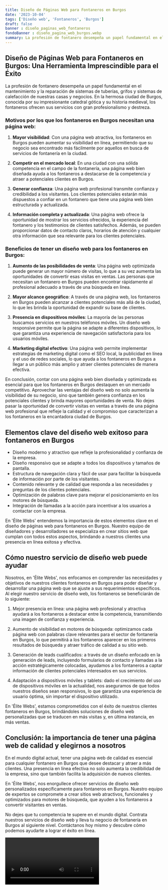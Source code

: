 ```yaml
---
title: Diseño de Páginas Web para Fontaneros en Burgos
date: '2023-10-04'
tags: ['Diseño web', 'Fontaneros', 'Burgos']
draft: false
banner : diseño_paginas_web_fontaneros
fondoBanner : diseño_pagina_web_burgos.webp
summary: La profesión de fontanero desempeña un papel fundamental en el mantenimiento y la reparación de sistemas de tuberías, grifos y sistemas de calefacción de nuestras casas y negocios. En la hermosa ciudad de Burgos, conocida por su impresionante catedral gótica y su historia medieval, los fontaneros ofrecen sus servicios con gran profesionalismo y destreza.
---
```


## Diseño de Páginas Web para Fontaneros en Burgos: Una Herramienta Imprescindible para el Éxito

La profesión de fontanero desempeña un papel fundamental en el mantenimiento y la reparación de sistemas de tuberías, grifos y sistemas de calefacción de nuestras casas y negocios. En la hermosa ciudad de Burgos, conocida por su impresionante catedral gótica y su historia medieval, los fontaneros ofrecen sus servicios con gran profesionalismo y destreza.

### Motivos por los que los fontaneros en Burgos necesitan una página web:

1. **Mayor visibilidad**: Con una página web atractiva, los fontaneros en Burgos pueden aumentar su visibilidad en línea, permitiendo que su negocio sea encontrado más fácilmente por aquellos en busca de servicios de fontanería en la ciudad.

2. **Competir en el mercado local**: En una ciudad con una sólida competencia en el campo de la fontanería, una página web bien diseñada ayuda a los fontaneros a destacarse de la competencia y atraer a potenciales clientes en Burgos.

3. **Generar confianza**: Una página web profesional transmite confianza y credibilidad a los visitantes. Los clientes potenciales estarán más dispuestos a confiar en un fontanero que tiene una página web bien estructurada y actualizada.

4. **Información completa y actualizada**: Una página web ofrece la oportunidad de mostrar los servicios ofrecidos, la experiencia del fontanero y los testimonios de clientes satisfechos. Además, se pueden proporcionar datos de contacto claros, horarios de atención y cualquier otra información que sea relevante para los clientes potenciales.

### Beneficios de tener un diseño web para los fontaneros en Burgos:

1. **Aumento de las posibilidades de venta**: Una página web optimizada puede generar un mayor número de visitas, lo que a su vez aumenta las oportunidades de convertir esas visitas en ventas. Las personas que necesitan un fontanero en Burgos pueden encontrar rápidamente al profesional adecuado a través de una búsqueda en línea.

2. **Mayor alcance geográfico**: A través de una página web, los fontaneros en Burgos pueden alcanzar a clientes potenciales más allá de la ciudad, lo que les brinda la oportunidad de expandir su base de clientes.

3. **Presencia en dispositivos móviles**: La mayoría de las personas buscamos servicios en nuestros teléfonos móviles. Un diseño web responsive permite que la página se adapte a diferentes dispositivos, lo que garantiza una experiencia de navegación satisfactoria para los usuarios móviles.

4. **Marketing digital efectivo**: Una página web permite implementar estrategias de marketing digital como el SEO local, la publicidad en línea y el uso de redes sociales, lo que ayuda a los fontaneros en Burgos a llegar a un público más amplio y atraer clientes potenciales de manera efectiva.

En conclusión, contar con una página web bien diseñada y optimizada es esencial para que los fontaneros en Burgos destaquen en un mercado competitivo. Aprovechar las ventajas del diseño web no solo aumenta la visibilidad de su negocio, sino que también genera confianza en los potenciales clientes y brinda mayores oportunidades de venta. No dejes pasar la oportunidad de convertir visitas en ventas a través de una página web profesional que refleje la calidad y el compromiso que caracterizan a los fontaneros en la encantadora ciudad de Burgos.

<GifSeo />

<Cta />

## Elementos clave del diseño web exitoso para fontaneros en Burgos

- Diseño moderno y atractivo que refleje la profesionalidad y confianza de la empresa.
- Diseño responsivo que se adapte a todos los dispositivos y tamaños de pantalla.
- Estructura de navegación clara y fácil de usar para facilitar la búsqueda de información por parte de los visitantes.
- Contenido relevante y de calidad que responda a las necesidades y preguntas de los clientes potenciales.
- Optimización de palabras clave para mejorar el posicionamiento en los motores de búsqueda.
- Integración de llamadas a la acción para incentivar a los usuarios a contactar con la empresa.

En 'Élite Webs' entendemos la importancia de estos elementos clave en el diseño de páginas web para fontaneros en Burgos. Nuestro equipo de diseñadores y desarrolladores se especializa en crear sitios web que cumplan con todos estos aspectos, brindando a nuestros clientes una presencia en línea exitosa y efectiva.

## Cómo nuestro servicio de diseño web puede ayudar

Nosotros, en 'Élite Webs', nos enfocamos en comprender las necesidades y objetivos de nuestros clientes fontaneros en Burgos para poder diseñar y desarrollar una página web que se ajuste a sus requerimientos específicos. Al elegir nuestro servicio de diseño web, los fontaneros se beneficiarán de lo siguiente:

1. Mejor presencia en línea: una página web profesional y atractiva ayudará a los fontaneros a destacar entre la competencia, transmitiendo una imagen de confianza y experiencia.

2. Aumento de visibilidad en motores de búsqueda: optimizamos cada página web con palabras clave relevantes para el sector de fontanería en Burgos, lo que permitirá a los fontaneros aparecer en los primeros resultados de búsqueda y atraer tráfico de calidad a su sitio web.

3. Generación de leads cualificados: a través de un diseño enfocado en la generación de leads, incluyendo formularios de contacto y llamadas a la acción estratégicamente colocadas, ayudamos a los fontaneros a captar información de clientes potenciales interesados en sus servicios.

4. Adaptación a dispositivos móviles y tablets: dado el crecimiento del uso de dispositivos móviles en la actualidad, nos aseguramos de que todos nuestros diseños sean responsivos, lo que garantiza una experiencia de usuario óptima, sin importar el dispositivo utilizado.

En 'Élite Webs', estamos comprometidos con el éxito de nuestros clientes fontaneros en Burgos, brindándoles soluciones de diseño web personalizadas que se traducen en más visitas y, en última instancia, en más ventas.

## Conclusión: la importancia de tener una página web de calidad y elegirnos a nosotros

En el mundo digital actual, tener una página web de calidad es esencial para cualquier fontanero en Burgos que desee destacar y atraer a más clientes. Una presencia en línea efectiva no solo aumenta la credibilidad de la empresa, sino que también facilita la adquisición de nuevos clientes.

En 'Élite Webs', nos enorgullece ofrecer servicios de diseño web personalizados específicamente para fontaneros en Burgos. Nuestro equipo de expertos se compromete a crear sitios web atractivos, funcionales y optimizados para motores de búsqueda, que ayuden a los fontaneros a convertir visitantes en ventas.

No dejes que tu competencia te supere en el mundo digital. Contrata nuestros servicios de diseño web y lleva tu negocio de fontanería en Burgos al siguiente nivel. Contáctanos hoy mismo y descubre cómo podemos ayudarte a lograr el éxito en línea.

<Video />

<CtaBot job='Fontaneros' city='Burgos'/>

<Gmaps query='Burgos+españa+maps' />